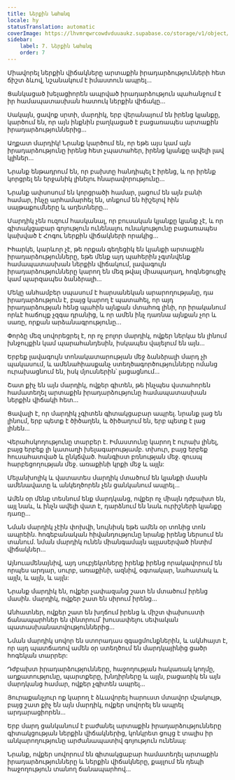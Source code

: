 ```yaml
---
title: Ներքին Նահանգ
locale: hy
statusTranslation: automatic
coverImage: https://lhvmrqwrcowdvduuaukz.supabase.co/storage/v1/object/public/strapi-uploads/small_cover-tratado-de-psicologia-revolucionaria.webp-5e15e1cec4e0ebebcde5d7fc7565d8fd.webp
sidebar:
    label: 7. Ներքին Նահանգ
    order: 7
---
```

Միավորել ներքին վիճակները արտաքին իրադարձությունների հետ ճիշտ ձևով, նշանակում է իմաստուն ապրել...

Ցանկացած խելացիորեն ապրված իրադարձություն պահանջում է իր համապատասխան հատուկ ներքին վիճակը...

Սակայն, ցավոք սրտի, մարդիկ, երբ վերանայում են իրենց կյանքը, կարծում են, որ այն ինքնին բաղկացած է բացառապես արտաքին իրադարձություններից...

Աղքատ մարդիկ! Նրանք կարծում են, որ եթե այս կամ այն իրադարձությունը իրենց հետ չպատահեր, իրենց կյանքը ավելի լավ կլիներ...

Նրանք ենթադրում են, որ բախտը հանդիպել է իրենց, և որ իրենք կորցրել են երջանիկ լինելու հնարավորությունը...

Նրանք ափսոսում են կորցրածի համար, լացում են այն բանի համար, ինչը արհամարհել են, տնքում են հիշելով հին սայթաքումները և աղետները...

Մարդիկ չեն ուզում հասկանալ, որ բուսական կյանքը կյանք չէ, և որ գիտակցաբար գոյություն ունենալու ունակությունը բացառապես կախված է Հոգու ներքին վիճակների որակից...

Իհարկե, կարևոր չէ, թե որքան գեղեցիկ են կյանքի արտաքին իրադարձությունները, եթե մենք այդ պահերին չգտնվենք համապատասխան ներքին վիճակում, լավագույն իրադարձությունները կարող են մեզ թվալ միապաղաղ, հոգնեցուցիչ կամ պարզապես ձանձրալի...

Մեկը անհամբեր սպասում է հարսանեկան արարողությանը, դա իրադարձություն է, բայց կարող է պատահել, որ այդ իրադարձության հենց պահին այնքան մտահոգ լինի, որ իրականում որևէ հաճույք չզգա դրանից, և որ ամեն ինչ դառնա այնքան չոր և սառը, որքան արձանագրությունը...

Փորձը մեզ սովորեցրել է, որ ոչ բոլոր մարդիկ, ովքեր ներկա են լինում խնջույքին կամ պարահանդեսին, իսկապես վայելում են այն...

Երբեք լավագույն տոնակատարության մեջ ձանձրալի մարդ չի պակասում, և ամենահիասքանչ ստեղծագործությունները ոմանց ուրախացնում են, իսկ մյուսներին՝ լացացնում...

Շատ քիչ են այն մարդիկ, ովքեր գիտեն, թե ինչպես վստահորեն համատեղել արտաքին իրադարձությունը համապատասխան ներքին վիճակի հետ...

Ցավալի է, որ մարդիկ չգիտեն գիտակցաբար ապրել. նրանք լաց են լինում, երբ պետք է ծիծաղեն, և ծիծաղում են, երբ պետք է լաց լինեն...

Վերահսկողությունը տարբեր է. Իմաստունը կարող է ուրախ լինել, բայց երբեք լի կատաղի խելագարությամբ. տխուր, բայց երբեք հուսահատված և ընկճված. հանգիստ բռնության մեջ. զուսպ հարբեցողության մեջ. առաքինի կրքի մեջ և այլն:

Մելանխոլիկ և վատատես մարդիկ մտածում են կյանքի մասին ամենավատը և անկեղծորեն չեն ցանկանում ապրել...

Ամեն օր մենք տեսնում ենք մարդկանց, ովքեր ոչ միայն դժբախտ են, այլ նաև, և ինչն ավելի վատ է, դարձնում են նաև ուրիշների կյանքը դառը...

Նման մարդիկ չէին փոխվի, նույնիսկ եթե ամեն օր տոնից տոն ապրեին. հոգեբանական հիվանդությունը նրանք իրենց ներսում են տանում. նման մարդիկ ունեն միանգամայն այլասերված ինտիմ վիճակներ...

Այնուամենայնիվ, այդ սուբյեկտները իրենք իրենց որակավորում են որպես արդար, սուրբ, առաքինի, ազնիվ, օգտակար, նահատակ և այլն, և այլն, և այլն:

Նրանք մարդիկ են, ովքեր չափազանց շատ են մտածում իրենց մասին. մարդիկ, ովքեր շատ են սիրում իրենց...

Անհատներ, ովքեր շատ են խղճում իրենց և միշտ փախուստի ճանապարհներ են փնտրում՝ խուսափելու սեփական պատասխանատվություններից...

Նման մարդիկ սովոր են ստորադաս զգացմունքներին, և ակնհայտ է, որ այդ պատճառով ամեն օր ստեղծում են մարդկայինից ցածր հոգեկան տարրեր:

Դժբախտ իրադարձությունները, հաջողության հակառակ կողմը, աղքատությունը, պարտքերը, խնդիրները և այլն, բացառիկ են այն մարդկանց համար, ովքեր չգիտեն ապրել...

Յուրաքանչյուր ոք կարող է ձևավորել հարուստ մտավոր մշակույթ, բայց շատ քիչ են այն մարդիկ, ովքեր սովորել են ապրել արդարացիորեն...

Երբ մարդ ցանկանում է բաժանել արտաքին իրադարձությունները գիտակցության ներքին վիճակներից, կոնկրետ ցույց է տալիս իր անկարողությունը արժանապատիվ գոյություն ունենալ:

Նրանք, ովքեր սովորում են գիտակցաբար համատեղել արտաքին իրադարձությունները և ներքին վիճակները, քայլում են դեպի հաջողություն տանող ճանապարհով...

